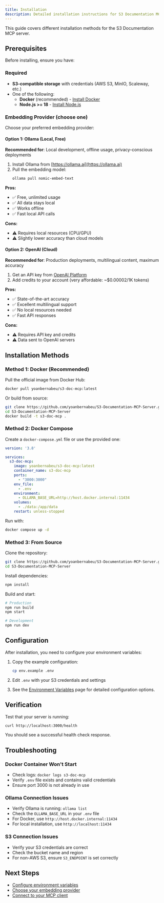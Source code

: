 ```yaml
---
title: Installation
description: Detailed installation instructions for S3 Documentation MCP
---
```


This guide covers different installation methods for the S3 Documentation MCP server.

## Prerequisites

Before installing, ensure you have:

### Required

- **S3-compatible storage** with credentials (AWS S3, MinIO, Scaleway, etc.)
- One of the following:
  - **Docker** (recommended) - [Install Docker](https://docs.docker.com/get-docker/)
  - **Node.js >= 18** - [Install Node.js](https://nodejs.org/)

### Embedding Provider (choose one)

Choose your preferred embedding provider:

#### Option 1: Ollama (Local, Free)

**Recommended for**: Local development, offline usage, privacy-conscious deployments

1. Install Ollama from [https://ollama.ai](https://ollama.ai)
2. Pull the embedding model:
   ```bash
   ollama pull nomic-embed-text
   ```

**Pros:**
- ✅ Free, unlimited usage
- ✅ All data stays local
- ✅ Works offline
- ✅ Fast local API calls

**Cons:**
- ⚠️ Requires local resources (CPU/GPU)
- ⚠️ Slightly lower accuracy than cloud models

#### Option 2: OpenAI (Cloud)

**Recommended for**: Production deployments, multilingual content, maximum accuracy

1. Get an API key from [OpenAI Platform](https://platform.openai.com/api-keys)
2. Add credits to your account (very affordable: ~$0.00002/1K tokens)

**Pros:**
- ✅ State-of-the-art accuracy
- ✅ Excellent multilingual support
- ✅ No local resources needed
- ✅ Fast API responses

**Cons:**
- ⚠️ Requires API key and credits
- ⚠️ Data sent to OpenAI servers

## Installation Methods

### Method 1: Docker (Recommended)

Pull the official image from Docker Hub:

```bash
docker pull yoanbernabeu/s3-doc-mcp:latest
```

Or build from source:

```bash
git clone https://github.com/yoanbernabeu/S3-Documentation-MCP-Server.git
cd S3-Documentation-MCP-Server
docker build -t s3-doc-mcp .
```

### Method 2: Docker Compose

Create a `docker-compose.yml` file or use the provided one:

```yaml
version: '3.8'

services:
  s3-doc-mcp:
    image: yoanbernabeu/s3-doc-mcp:latest
    container_name: s3-doc-mcp
    ports:
      - "3000:3000"
    env_file:
      - .env
    environment:
      - OLLAMA_BASE_URL=http://host.docker.internal:11434
    volumes:
      - ./data:/app/data
    restart: unless-stopped
```

Run with:

```bash
docker compose up -d
```

### Method 3: From Source

Clone the repository:

```bash
git clone https://github.com/yoanbernabeu/S3-Documentation-MCP-Server.git
cd S3-Documentation-MCP-Server
```

Install dependencies:

```bash
npm install
```

Build and start:

```bash
# Production
npm run build
npm start

# Development
npm run dev
```

## Configuration

After installation, you need to configure your environment variables:

1. Copy the example configuration:
   ```bash
   cp env.example .env
   ```

2. Edit `.env` with your S3 credentials and settings

3. See the [Environment Variables](/S3-Documentation-MCP-Server/configuration/environment-variables/) page for detailed configuration options.

## Verification

Test that your server is running:

```bash
curl http://localhost:3000/health
```

You should see a successful health check response.

## Troubleshooting

### Docker Container Won't Start

- Check logs: `docker logs s3-doc-mcp`
- Verify `.env` file exists and contains valid credentials
- Ensure port 3000 is not already in use

### Ollama Connection Issues

- Verify Ollama is running: `ollama list`
- Check the `OLLAMA_BASE_URL` in your `.env` file
- For Docker, use `http://host.docker.internal:11434`
- For local installation, use `http://localhost:11434`

### S3 Connection Issues

- Verify your S3 credentials are correct
- Check the bucket name and region
- For non-AWS S3, ensure `S3_ENDPOINT` is set correctly

## Next Steps

- [Configure environment variables](/S3-Documentation-MCP-Server/configuration/environment-variables/)
- [Choose your embedding provider](/S3-Documentation-MCP-Server/configuration/embedding-providers/)
- [Connect to your MCP client](/S3-Documentation-MCP-Server/usage/client-configuration/)

